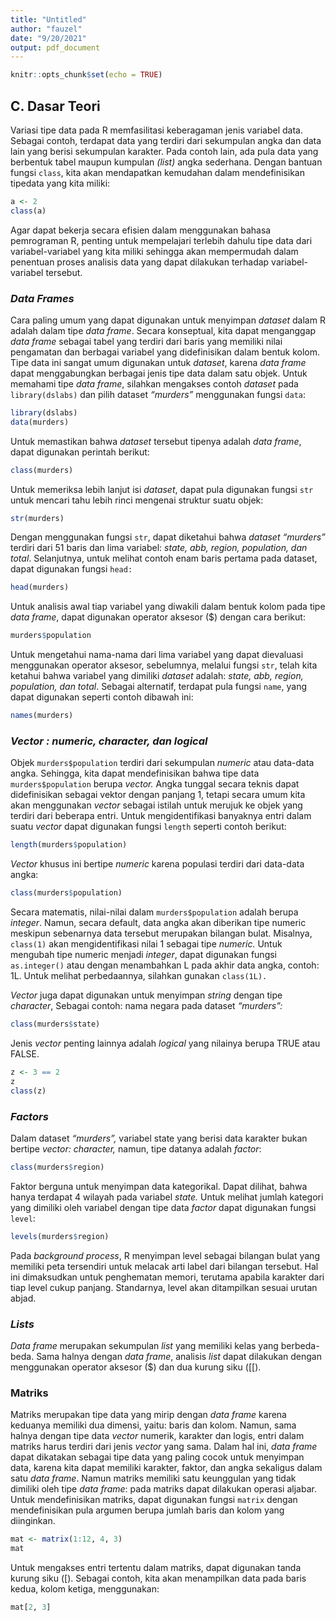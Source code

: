 ```yaml
---
title: "Untitled"
author: "fauzel"
date: "9/20/2021"
output: pdf_document
---
```


```r
knitr::opts_chunk$set(echo = TRUE)
```

## C. Dasar Teori

Variasi tipe data pada R memfasilitasi keberagaman jenis variabel data. Sebagai contoh, terdapat data yang terdiri dari sekumpulan angka dan data lain yang berisi sekumpulan karakter. Pada contoh lain, ada pula data yang berbentuk tabel maupun kumpulan *(list)* angka sederhana. Dengan bantuan fungsi `class`, kita akan mendapatkan kemudahan dalam mendefinisikan tipedata yang kita miliki:

```r
a <- 2
class(a)
```

Agar dapat bekerja secara efisien dalam menggunakan bahasa pemrograman R, penting untuk mempelajari terlebih dahulu tipe data dari variabel-variabel yang kita miliki sehingga akan mempermudah dalam penentuan proses analisis data yang dapat dilakukan terhadap variabel-variabel tersebut. 

### *Data Frames*

Cara paling umum yang dapat digunakan untuk menyimpan *dataset* dalam R adalah dalam tipe *data frame*. Secara konseptual, kita dapat menganggap *data frame* sebagai tabel yang terdiri dari baris yang memiliki nilai pengamatan dan berbagai variabel yang didefinisikan dalam bentuk kolom. Tipe data ini sangat umum digunakan untuk *dataset*, karena *data frame* dapat menggabungkan berbagai jenis tipe data dalam satu objek. Untuk memahami tipe *data frame*, silahkan mengakses contoh *dataset* pada `library(dslabs)` dan pilih dataset *“murders”* menggunakan fungsi `data`:

```r
library(dslabs) 
data(murders)
```

Untuk memastikan bahwa *dataset* tersebut tipenya adalah *data frame*, dapat digunakan perintah berikut:

```r
class(murders) 
```

Untuk memeriksa lebih lanjut isi *dataset*, dapat pula digunakan fungsi `str` untuk mencari tahu lebih rinci mengenai struktur suatu objek:

```r
str(murders)
```

Dengan menggunakan fungsi `str`, dapat diketahui bahwa *dataset “murders”* terdiri dari 51 baris dan lima variabel: *state, abb, region, population, dan total*. Selanjutnya, untuk melihat contoh enam baris pertama pada dataset, dapat digunakan fungsi `head:` 

```r
head(murders)
```

Untuk analisis awal tiap variabel yang diwakili dalam bentuk kolom pada tipe *data frame*, dapat digunakan operator aksesor ($) dengan cara berikut:

```r
murders$population
```

Untuk mengetahui nama-nama dari lima variabel yang dapat dievaluasi menggunakan operator aksesor, sebelumnya, melalui fungsi `str`, telah kita ketahui bahwa variabel yang dimiliki *dataset* adalah: *state, abb, region, population, dan total*. Sebagai alternatif, terdapat pula fungsi `name`, yang dapat digunakan seperti contoh dibawah ini:

```r
names(murders)
```

### *Vector : numeric, character, dan logical*

Objek `murders$population` terdiri dari sekumpulan *numeric* atau data-data angka. Sehingga, kita dapat mendefinisikan bahwa tipe data `murders$population` berupa *vector.* Angka tunggal secara teknis dapat didefinisikan sebagai vektor dengan panjang 1, tetapi secara umum kita akan menggunakan *vector* sebagai istilah untuk merujuk ke objek yang terdiri dari beberapa entri. Untuk mengidentifikasi banyaknya entri dalam suatu *vector* dapat digunakan fungsi `length` seperti contoh berikut:

```r
length(murders$population)
```

*Vector* khusus ini bertipe *numeric* karena populasi terdiri dari data-data angka:

```r
class(murders$population)
```

Secara matematis, nilai-nilai dalam `murders$population` adalah berupa *integer*. Namun, secara default, data angka akan diberikan tipe numeric meskipun sebenarnya data tersebut merupakan bilangan bulat. Misalnya, `class(1)` akan mengidentifikasi nilai 1 sebagai tipe *numeric.* Untuk mengubah tipe numeric menjadi *integer*, dapat digunakan fungsi `as.integer()` atau dengan menambahkan L pada akhir data angka, contoh: 1L. Untuk melihat perbedaannya, silahkan gunakan     `class(1L).`

*Vector* juga dapat digunakan untuk menyimpan *string* dengan tipe *character*, Sebagai contoh: nama negara pada dataset *“murders”:* 

```r
class(murders$state)
```

Jenis *vector* penting lainnya adalah *logical* yang nilainya berupa TRUE atau FALSE.

```r
z <- 3 == 2 
z 
class(z) 
```

### *Factors*

Dalam dataset *“murders”,* variabel state yang berisi data karakter bukan bertipe *vector: character,* namun, tipe datanya adalah *factor*:

```r
class(murders$region)
```

Faktor berguna untuk menyimpan data kategorikal. Dapat dilihat, bahwa hanya terdapat 4 wilayah pada variabel *state.* Untuk melihat jumlah kategori yang dimiliki oleh variabel dengan tipe data *factor* dapat digunakan fungsi `level`:

```r
levels(murders$region)
```

Pada *background process*, R menyimpan level sebagai bilangan bulat yang memiliki peta tersendiri untuk melacak arti label dari bilangan tersebut. Hal ini dimaksudkan untuk penghematan memori, terutama apabila karakter dari tiap level cukup panjang. Standarnya, level akan ditampilkan sesuai urutan abjad. 

### *Lists*

*Data frame* merupakan sekumpulan *list* yang memiliki kelas yang berbeda-beda. Sama halnya dengan *data frame*, analisis *list* dapat dilakukan dengan menggunakan operator aksesor ($) dan dua kurung siku ([[). 

### Matriks 

Matriks merupakan tipe data yang mirip dengan *data frame* karena keduanya memiliki dua dimensi, yaitu: baris dan kolom. Namun, sama halnya dengan tipe data *vector* numerik, karakter dan logis, entri dalam matriks harus terdiri dari jenis *vector* yang sama. Dalam hal ini, *data frame* dapat dikatakan sebagai tipe data yang paling cocok untuk menyimpan data, karena kita dapat memiliki karakter, faktor, dan angka sekaligus dalam satu *data frame*. Namun matriks memiliki satu keunggulan yang tidak dimiliki oleh tipe *data frame*: pada matriks dapat dilakukan operasi aljabar. 
Untuk mendefinisikan matriks, dapat digunakan fungsi `matrix` dengan mendefinisikan pula argumen berupa jumlah baris dan kolom yang diinginkan.

```r
mat <- matrix(1:12, 4, 3) 
mat
```

Untuk mengakses entri tertentu dalam matriks, dapat digunakan tanda kurung siku ([). Sebagai contoh, kita akan menampilkan data pada baris kedua, kolom ketiga, menggunakan:

```r
mat[2, 3]
```